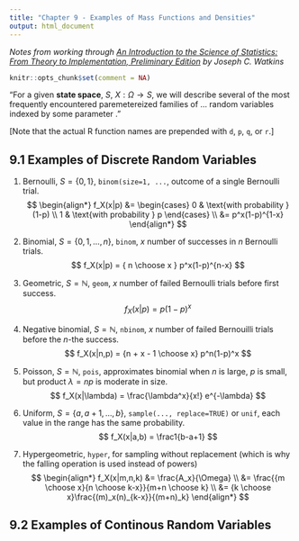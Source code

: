 ---
title: "Chapter 9 - Examples of Mass Functions and Densities"
output: html_document
---

*Notes from working through [An Introduction to the Science of Statistics: From Theory to Implementation, Preliminary Edition](https://www.math.arizona.edu/~jwatkins/statbook.pdf) by Joseph C. Watkins*

```{r setup, include=FALSE}
knitr::opts_chunk$set(comment = NA)
```

"For a given **state space**, $S$, $X: \Omega \rightarrow S$, we will describe several of the most frequently encountered paremetereized families of ... random variables indexed by some parameter \theta."

[Note that the actual R function names are prepended with `d`, `p`, `q`, or `r`.]

## 9.1 Examples of Discrete Random Variables

1. Bernoulli, $S = \{0,1\}$, `binom(size=1, ...`, outcome of a single Bernoulli trial.
$$ 
\begin{align*}
f_X(x|p) &= 
\begin{cases}
0 & \text{with probability } (1-p) \\
1 & \text{with probability } p
\end{cases}
\\
&= p^x(1-p)^{1-x}
\end{align*}
$$

2. Binomial, $S = \{0, 1, \dots , n\}$, `binom`, $x$ number of successes in $n$ Bernoulli trials.
$$
f_X(x|p) = { n \choose x } p^x(1-p)^{n-x}
$$

3. Geometric, $S=\mathbb{N}$, `geom`, $x$ number of failed Bernoulli trials before first success.
$$
f_X(x|p) = p(1-p)^x
$$

4. Negative binomial, $S=\mathbb{N}$, `nbinom`, $x$ number of failed Bernouilli trials before the $n$-the success.
$$
f_X(x|n,p) = {n + x - 1 \choose x} p^n(1-p)^x
$$

5. Poisson, $S=\mathbb{N}$, `pois`, approximates binomial when $n$ is large, $p$ is small, but product $\lambda=np$ is moderate in size.
$$
f_X(x|\lambda) = \frac{\lambda^x}{x!} e^{-\lambda}
$$

6. Uniform, $S= \{a, a+1, \dots, b\}$, `sample(..., replace=TRUE)` or `unif`, each value in the range has the same probability.
$$
f_X(x|a,b) = \frac1{b-a+1}
$$

7. Hypergeometric, `hyper`, for sampling without replacement (which is why the falling operation is used instead of powers)
$$
\begin{align*}
f_X(x|m,n,k) 
&= \frac{A_x}{\Omega} \\
&= \frac{{m \choose x}{n \choose k-x}}{m+n \choose k} \\
&= {k \choose x}\frac{(m)_x(n)_{k-x}}{(m+n)_k}
\end{align*}
$$

## 9.2 Examples of Continous Random Variables

